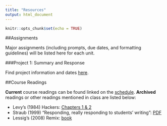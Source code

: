 ```yaml
---
title: "Resources"
output: html_document
---
```


```r
knitr::opts_chunk$set(echo = TRUE)
```
##Assignments

Major assignments (including prompts, due dates, and formatting guidelines) will be listed here for each unit.

###Project 1: Summary and Response

Find project information and dates [here](https://smartjw.github.io/collaborative_writing/summaryresponse.html).  


##Course Readings 

**Current** course readings can be found linked on the [schedule](https://smartjw.github.io/collaborative_writing/schedule.html). **Archived** readings or other readings mentioned in class are listed below:  

* Levy's (1984) Hackers: [Chapters 1 & 2](http://www.gutenberg.org/ebooks/729)
* Straub (1999) "Responding, really responding to students' writing": [PDF](https://github.com/smartjw/collaborative_writing/blob/master/docs/straub_responding.pdf) 
* Lessig's (2008) Remix: [book](https://archive.org/details/LawrenceLessigRemix/mode/2up)